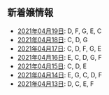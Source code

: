 新着嬢情報
----

- [2021年04月19日](/new/2021-04-19): D, F, G, E, C
- [2021年04月18日](/new/2021-04-18): C, D, G
- [2021年04月17日](/new/2021-04-17): C, D, F, G, E
- [2021年04月16日](/new/2021-04-16): E, C, D, G, F
- [2021年04月15日](/new/2021-04-15): C, D, E
- [2021年04月14日](/new/2021-04-14): E, G, C, D, F
- [2021年04月13日](/new/2021-04-13): D, C, E, F
